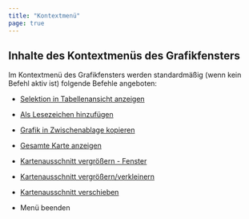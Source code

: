 ```yaml
---
title: "Kontextmenü"
page: true
---
```

## Inhalte des Kontextmen&#252;s des Grafikfensters

Im Kontextmen&#252; des Grafikfensters werden standardm&#228;&#223;ig (wenn kein Befehl aktiv ist) folgende Befehle angeboten:


- [Selektion in Tabellenansicht anzeigen](../daten/selektionintabellenansichtanzeigen)

- [Als Lesezeichen hinzuf&#252;gen](../ansicht/alslesezeichenhinzufuegen)

- [Grafik in Zwischenablage kopieren](../daten/grafikindiezwischenablagekopieren)

- [Gesamte Karte anzeigen](../ansicht/gesamtekarteanzeigen)

- [Kartenausschnitt vergr&#246;&#223;ern - Fenster](../ansicht/kartenausschnittvergroessern)

- [Kartenausschnitt vergr&#246;&#223;ern/verkleinern](../ansicht/kartenausschnittvergroessernverkleinern)

- [Kartenausschnitt verschieben](../ansicht/kartenausschnittverschieben)

- Men&#252; beenden





